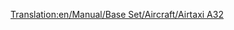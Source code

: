 [[Translation:en/Manual/Base Set/Aircraft/Airtaxi A32]]

{{en/Aircraft|Cost=36.914 (73,828)
|Speed=947 kph (592 MPH)
|Annual=4.781 (9,562)
|Designed=1987
|Lifespan=24
|Capacity=160 passengers & 20 bags of mail
|Description=A standard jet plane. Larger airports preferred.
|Real-life=[https://www.wikipedia.org/wiki/Airbus A320 Airbus A320]
}}